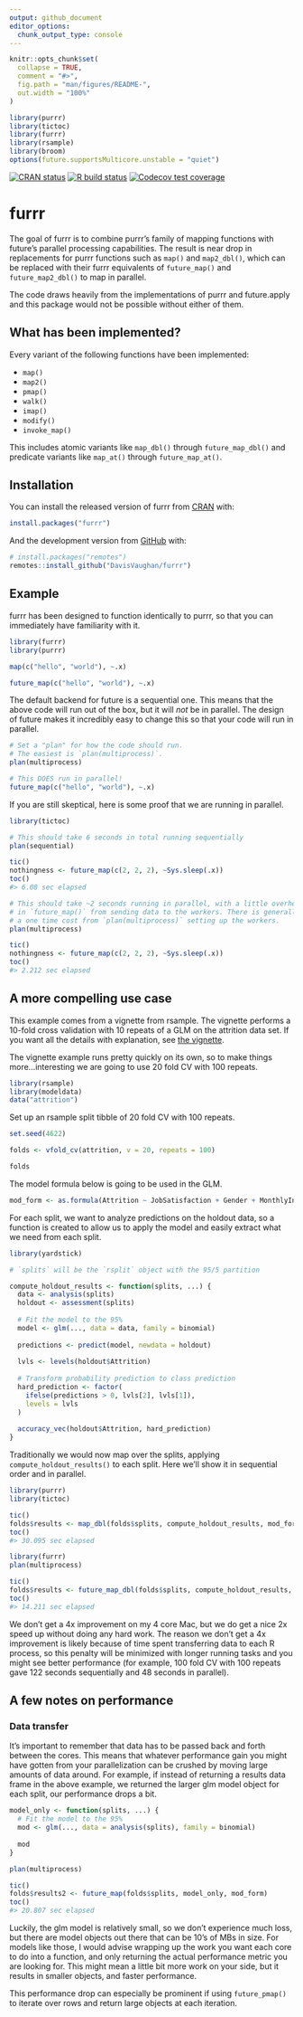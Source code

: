 ```yaml
---
output: github_document
editor_options: 
  chunk_output_type: console
---
```


<!-- README.md is generated from README.Rmd. Please edit that file -->

```r
knitr::opts_chunk$set(
  collapse = TRUE,
  comment = "#>",
  fig.path = "man/figures/README-",
  out.width = "100%"
)
```

```r
library(purrr)
library(tictoc)
library(furrr)
library(rsample)
library(broom)
options(future.supportsMulticore.unstable = "quiet")
```

<!-- badges: start -->
[![CRAN status](https://www.r-pkg.org/badges/version/furrr)](https://cran.r-project.org/package=furrr)
[![R build status](https://github.com/DavisVaughan/furrr/workflows/R-CMD-check/badge.svg)](https://github.com/DavisVaughan/furrr/actions)
[![Codecov test coverage](https://codecov.io/gh/DavisVaughan/furrr/branch/master/graph/badge.svg)](https://codecov.io/gh/DavisVaughan/furrr?branch=master)
<!-- badges: end -->

# furrr

The goal of furrr is to combine purrr's family of mapping functions with future's parallel processing capabilities. The result is near drop in replacements for purrr functions such as `map()` and `map2_dbl()`, which can be replaced with their furrr equivalents of `future_map()` and `future_map2_dbl()` to map in parallel.

The code draws heavily from the implementations of purrr and future.apply and this package would not be possible without either of them.

## What has been implemented?

Every variant of the following functions have been implemented:

- `map()`
- `map2()`
- `pmap()`
- `walk()`
- `imap()`
- `modify()`
- `invoke_map()`

This includes atomic variants like `map_dbl()` through `future_map_dbl()` and predicate variants like `map_at()` through `future_map_at()`.

## Installation

You can install the released version of furrr from [CRAN](https://CRAN.R-project.org) with:

``` r
install.packages("furrr")
```

And the development version from [GitHub](https://github.com/) with:

``` r
# install.packages("remotes")
remotes::install_github("DavisVaughan/furrr")
```

## Example

furrr has been designed to function identically to purrr, so that you can immediately have familiarity with it.

```r
library(furrr)
library(purrr)

map(c("hello", "world"), ~.x)

future_map(c("hello", "world"), ~.x)
```

The default backend for future is a sequential one. This means that the above code will run out of the box, but it will _not_ be in parallel. The design of future makes it incredibly easy to change this so that your code will run in parallel.

```r
# Set a "plan" for how the code should run.
# The easiest is `plan(multiprocess)`.
plan(multiprocess)

# This DOES run in parallel!
future_map(c("hello", "world"), ~.x)
```

If you are still skeptical, here is some proof that we are running in parallel.

```r
library(tictoc)

# This should take 6 seconds in total running sequentially
plan(sequential)

tic()
nothingness <- future_map(c(2, 2, 2), ~Sys.sleep(.x))
toc()
#> 6.08 sec elapsed
```

```r
# This should take ~2 seconds running in parallel, with a little overhead
# in `future_map()` from sending data to the workers. There is generally also
# a one time cost from `plan(multiprocess)` setting up the workers.
plan(multiprocess)

tic()
nothingness <- future_map(c(2, 2, 2), ~Sys.sleep(.x))
toc()
#> 2.212 sec elapsed
```

## A more compelling use case

This example comes from a vignette from rsample. The vignette performs a 10-fold cross validation with 10 repeats of a GLM on the attrition data set. If you want all the details with explanation, see [the vignette](https://cran.r-project.org/web/packages/rsample/vignettes/Working_with_rsets.html).

The vignette example runs pretty quickly on its own, so to make things more...interesting we are going to use 20 fold CV with 100 repeats.

```r
library(rsample)
library(modeldata)
data("attrition")
```

Set up an rsample split tibble of 20 fold CV with 100 repeats.

```r
set.seed(4622)

folds <- vfold_cv(attrition, v = 20, repeats = 100)

folds
```

The model formula below is going to be used in the GLM.

```r
mod_form <- as.formula(Attrition ~ JobSatisfaction + Gender + MonthlyIncome)
```

For each split, we want to analyze predictions on the holdout data, so a function is created to allow us to apply the model and easily extract what we need from each split.

```r
library(yardstick)

# `splits` will be the `rsplit` object with the 95/5 partition

compute_holdout_results <- function(splits, ...) {
  data <- analysis(splits)
  holdout <- assessment(splits)
  
  # Fit the model to the 95%
  model <- glm(..., data = data, family = binomial)
  
  predictions <- predict(model, newdata = holdout)
  
  lvls <- levels(holdout$Attrition)
  
  # Transform probability prediction to class prediction
  hard_prediction <- factor(
    ifelse(predictions > 0, lvls[2], lvls[1]),
    levels = lvls
  )
  
  accuracy_vec(holdout$Attrition, hard_prediction)
}
```

Traditionally we would now map over the splits, applying `compute_holdout_results()` to each split. Here we'll show it in sequential order and in parallel.

```r
library(purrr)
library(tictoc)

tic()
folds$results <- map_dbl(folds$splits, compute_holdout_results, mod_form)
toc()
#> 30.095 sec elapsed
```

```r
library(furrr)
plan(multiprocess)

tic()
folds$results <- future_map_dbl(folds$splits, compute_holdout_results, mod_form)
toc()
#> 14.211 sec elapsed
```

We don't get a 4x improvement on my 4 core Mac, but we do get a nice 2x speed up without doing any hard work. The reason we don't get a 4x improvement is likely because of time spent transferring data to each R process, so this penalty will be minimized with longer running tasks and you might see better performance (for example, 100 fold CV with 100 repeats gave 122 seconds sequentially and 48 seconds in parallel).

## A few notes on performance

### Data transfer

It's important to remember that data has to be passed back and forth between the cores. This means that whatever performance gain you might have gotten from your parallelization can be crushed by moving large amounts of data around. For example, if instead of returning a results data frame in the above example, we returned the larger glm model object for each split, our performance drops a bit.

```r
model_only <- function(splits, ...) {
  # Fit the model to the 95%
  mod <- glm(..., data = analysis(splits), family = binomial)
  
  mod
}

plan(multiprocess)

tic()
folds$results2 <- future_map(folds$splits, model_only, mod_form)
toc()
#> 20.807 sec elapsed
```

Luckily, the glm model is relatively small, so we don't experience much loss, but there are model objects out there that can be 10's of MBs in size. For models like those, I would advise wrapping up the work you want each core to do into a function, and only returning the actual performance metric you are looking for. This might mean a little bit more work on your side, but it results in smaller objects, and faster performance.

This performance drop can especially be prominent if using `future_pmap()` to iterate over rows and return large objects at each iteration.
